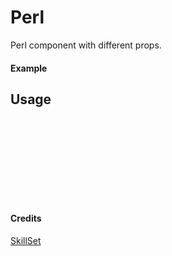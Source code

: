 
<Meta of={Perl} title="SkillSet/Perl" />

# Perl

Perl component with different props.

#### Example

<Canvas of={Perl.Primary} />

## Usage

```ts
import { Perl } from "yadl-ui";

const Example = () => {
  return (
      <Perl />
  );
};

export default Example;
```

#### Credits
[SkillSet](https://skillicons.dev)
